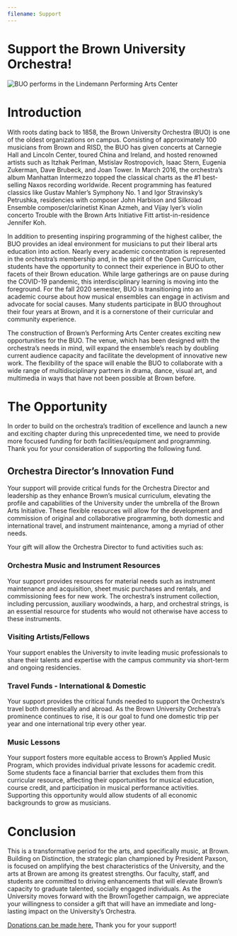 ```yaml
---
filename: Support
---
```

# Support the Brown University Orchestra!

![BUO performs in the Lindemann Performing Arts Center](images/uploads/buo-5.png)

# Introduction

With roots dating back to 1858, the Brown University Orchestra (BUO) is one of the oldest
organizations on campus. Consisting of approximately 100 musicians from Brown and RISD,
the BUO has given concerts at Carnegie Hall and Lincoln Center, toured China and Ireland, and
hosted renowned artists such as Itzhak Perlman, Mstislav Rostropovich, Isaac Stern, Eugenia
Zukerman, Dave Brubeck, and Joan Tower. In March 2016, the orchestra’s album Manhattan
Intermezzo topped the classical charts as the #1 best-selling Naxos recording worldwide.
Recent programming has featured classics like Gustav Mahler’s Symphony No. 1 and Igor
Stravinsky’s Petrushka, residencies with composer John Harbison and Silkroad Ensemble
composer/clarinetist Kinan Azmeh, and Vijay Iyer’s violin concerto Trouble with the Brown Arts
Initiative Fitt artist-in-residence Jennifer Koh.

In addition to presenting inspiring programming of the highest caliber, the BUO provides an
ideal environment for musicians to put their liberal arts education into action. Nearly every
academic concentration is represented in the orchestra’s membership and, in the spirit of the
Open Curriculum, students have the opportunity to connect their experience in BUO to other
facets of their Brown education. While large gatherings are on pause during the COVID-19
pandemic, this interdisciplinary learning is moving into the foreground. For the fall 2020
semester, BUO is transitioning into an academic course about how musical ensembles can
engage in activism and advocate for social causes. Many students participate in BUO
throughout their four years at Brown, and it is a cornerstone of their curricular and community
experience.

The construction of Brown’s Performing Arts Center creates exciting new opportunities for the
BUO. The venue, which has been designed with the orchestra’s needs in mind, will expand the
ensemble’s reach by doubling current audience capacity and facilitate the development of
innovative new work. The flexibility of the space will enable the BUO to collaborate with a wide
range of multidisciplinary partners in drama, dance, visual art, and multimedia in ways that have
not been possible at Brown before.

# The Opportunity

In order to build on the orchestra’s tradition of excellence and launch a new and exciting chapter
during this unprecedented time, we need to provide more focused funding for both
facilities/equipment and programming. Thank you for your consideration of supporting the
following fund.

## Orchestra Director’s Innovation Fund

Your support will provide critical funds for the Orchestra Director and leadership as they
enhance Brown’s musical curriculum, elevating the profile and capabilities of the University
under the umbrella of the Brown Arts Initiative. These flexible resources will allow for the
development and commission of original and collaborative programming, both domestic and
international travel, and instrument maintenance, among a myriad of other needs.

Your gift will allow the Orchestra Director to fund activities such as:

### Orchestra Music and Instrument Resources

Your support provides resources for material needs such as instrument maintenance
and acquisition, sheet music purchases and rentals, and commissioning fees for new
work. The orchestra’s instrument collection, including percussion, auxiliary woodwinds, a
harp, and orchestral strings, is an essential resource for students who would not
otherwise have access to these instruments.

### Visiting Artists/Fellows

Your support enables the University to invite leading music professionals to share their
talents and expertise with the campus community via short-term and ongoing
residencies.

### Travel Funds - International & Domestic

Your support provides the critical funds needed to support the Orchestra’s travel both
domestically and abroad. As the Brown University Orchestra’s prominence continues to
rise, it is our goal to fund one domestic trip per year and one international trip every other
year.

### Music Lessons

Your support fosters more equitable access to Brown’s Applied Music Program, which
provides individual private lessons for academic credit. Some students face a financial
barrier that excludes them from this curricular resource, affecting their opportunities for
musical education, course credit, and participation in musical performance activities.
Supporting this opportunity would allow students of all economic backgrounds to grow as
musicians.

# Conclusion

This is a transformative period for the arts, and specifically music, at Brown. Building on
Distinction, the strategic plan championed by President Paxson, is focused on amplifying the
best characteristics of the University, and the arts at Brown are among its greatest strengths.
Our faculty, staff, and students are committed to driving enhancements that will elevate Brown’s
capacity to graduate talented, socially engaged individuals. As the University moves forward
with the BrownTogether campaign, we appreciate your willingness to consider a gift that will
have an immediate and long-lasting impact on the University’s Orchestra.

[Donations can be made here.](https://brown.edu/go/OrchestraGifts) Thank you for your support!